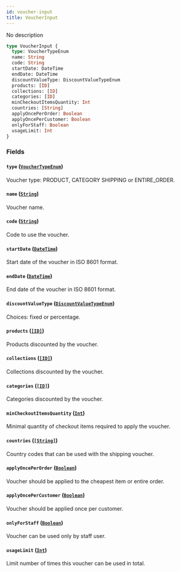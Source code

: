 ```yaml
---
id: voucher-input
title: VoucherInput
---
```


No description

```graphql
type VoucherInput {
  type: VoucherTypeEnum
  name: String
  code: String
  startDate: DateTime
  endDate: DateTime
  discountValueType: DiscountValueTypeEnum
  products: [ID]
  collections: [ID]
  categories: [ID]
  minCheckoutItemsQuantity: Int
  countries: [String]
  applyOncePerOrder: Boolean
  applyOncePerCustomer: Boolean
  onlyForStaff: Boolean
  usageLimit: Int
}
```

### Fields

#### `type` ([`VoucherTypeEnum`](../../../developer/api-reference/enums/voucher-type-enum))

Voucher type: PRODUCT, CATEGORY SHIPPING or ENTIRE_ORDER.

#### `name` ([`String`](../../../developer/api-reference/scalars/string))

Voucher name.

#### `code` ([`String`](../../../developer/api-reference/scalars/string))

Code to use the voucher.

#### `startDate` ([`DateTime`](../../../developer/api-reference/scalars/date-time))

Start date of the voucher in ISO 8601 format.

#### `endDate` ([`DateTime`](../../../developer/api-reference/scalars/date-time))

End date of the voucher in ISO 8601 format.

#### `discountValueType` ([`DiscountValueTypeEnum`](../../../developer/api-reference/enums/discount-value-type-enum))

Choices: fixed or percentage.

#### `products` ([`[ID]`](../../../developer/api-reference/scalars/id))

Products discounted by the voucher.

#### `collections` ([`[ID]`](../../../developer/api-reference/scalars/id))

Collections discounted by the voucher.

#### `categories` ([`[ID]`](../../../developer/api-reference/scalars/id))

Categories discounted by the voucher.

#### `minCheckoutItemsQuantity` ([`Int`](../../../developer/api-reference/scalars/int))

Minimal quantity of checkout items required to apply the voucher.

#### `countries` ([`[String]`](../../../developer/api-reference/scalars/string))

Country codes that can be used with the shipping voucher.

#### `applyOncePerOrder` ([`Boolean`](../../../developer/api-reference/scalars/boolean))

Voucher should be applied to the cheapest item or entire order.

#### `applyOncePerCustomer` ([`Boolean`](../../../developer/api-reference/scalars/boolean))

Voucher should be applied once per customer.

#### `onlyForStaff` ([`Boolean`](../../../developer/api-reference/scalars/boolean))

Voucher can be used only by staff user.

#### `usageLimit` ([`Int`](../../../developer/api-reference/scalars/int))

Limit number of times this voucher can be used in total.
